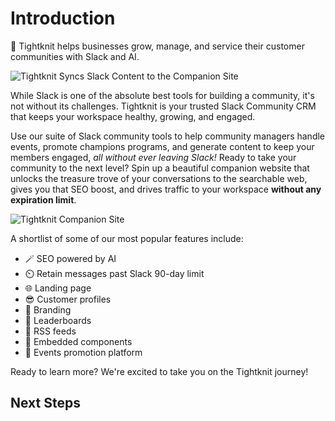 
# Introduction

🧶 Tightknit helps businesses grow, manage, and service their customer
communities with Slack and AI.

![Tightknit Syncs Slack Content to the Companion Site](/site-sync-graphic.png)

While Slack is one of the absolute best tools for building a community, it's not without its challenges. Tightknit is your trusted Slack Community CRM that keeps your workspace healthy, growing, and engaged.

Use our suite of Slack community tools to help community managers handle events, promote champions programs, and generate content to keep your members engaged, _all without ever leaving Slack!_ Ready to take your community to the next level? Spin up a beautiful companion website that unlocks the treasure trove of your conversations to the searchable web, gives you that SEO boost, and drives traffic to your workspace **without any expiration limit**.

![Tightknit Companion Site](/web-community-screenshot.png)

A shortlist of some of our most popular features include:

- 🪄 SEO powered by AI
- ⏲️ Retain messages past Slack 90-day limit
- 🌐 Landing page
- 😎 Customer profiles
- 🎨 Branding
- 🥇 Leaderboards
- 🧵 RSS feeds
- 🔲 Embedded components
- 📅 Events promotion platform

Ready to learn more? We're excited to take you on the Tightknit journey!

## Next Steps

<Cards>
  <Card title="🏁 Getting Started" href="/getting-started" />
  <Card title="📘 Learn the Basics" href="/basics/concepts" />
</Cards>
